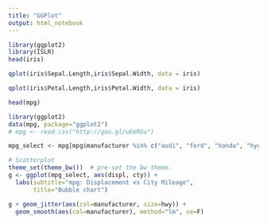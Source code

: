 ```yaml
---
title: "GGPlot"
output: html_notebook
---
```


```r
library(ggplot2)
library(ISLR)
head(iris)
```

```r
qplot(iris$Sepal.Length,iris$Sepal.Width, data = iris)
```
```r
qplot(iris$Petal.Length,iris$Petal.Width, data = iris)
```
```r
head(mpg)
```

```r
library(ggplot2)
data(mpg, package="ggplot2")
# mpg <- read.csv("http://goo.gl/uEeRGu")

mpg_select <- mpg[mpg$manufacturer %in% c("audi", "ford", "honda", "hyundai"), ]

# Scatterplot
theme_set(theme_bw())  # pre-set the bw theme.
g <- ggplot(mpg_select, aes(displ, cty)) + 
  labs(subtitle="mpg: Displacement vs City Mileage",
       title="Bubble chart")

g + geom_jitter(aes(col=manufacturer, size=hwy)) + 
  geom_smooth(aes(col=manufacturer), method="lm", se=F)
```


